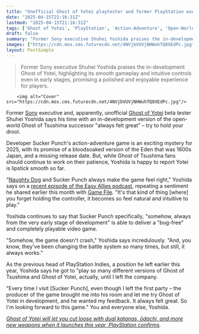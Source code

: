 ```yaml
---
title: "Unofficial Ghost of Yotei playtester and former PlayStation exec Shuhei Yoshida says 'in development' build of the open-world PS5 game 'always felt great'"
date: "2025-04-15T21:16:31Z"
lastmod: "2025-04-15T21:16:31Z"
tags: ['Ghost of Yotei', 'PlayStation', 'Action-Adventure', 'Open-World', 'Sucker Punch']
draft: false
summary: "Former Sony executive Shuhei Yoshida praises the in-development Ghost of Yotei, highlighting its smooth gameplay and intuitive controls even in early stages, promising a polished and enjoyable experience for players."
images: ["https://cdn.mos.cms.futurecdn.net/4NVjbVUVjNHWuhTQ8XEdPc.jpg"]
layout: PostSimple
---
```

> Former Sony executive Shuhei Yoshida praises the in-development Ghost of Yotei, highlighting its smooth gameplay and intuitive controls even in early stages, promising a polished and enjoyable experience for players.


        <img alt="Cover" src="https://cdn.mos.cms.futurecdn.net/4NVjbVUVjNHWuhTQ8XEdPc.jpg"/>
        
Former [Sony](https://www.gamesradar.com/tag/sony/) executive and, apparently, unofficial [<u>Ghost of Yotei</u>](https://www.gamesradar.com/games/open-world/ghost-of-yotei-guide/) beta tester Shuhei Yoshida says his time with an in-development version of the open-world Ghost of Tsushima successor "always felt great" – try to hold your drool.

Developer Sucker Punch's action-adventure game is an exciting mystery for 2025, with its promise of a bloodsoaked version of the Eden that was 1600s Japan, and a missing release date. But, while Ghost of Tsushima fans should continue to work on their patience, Yoshida is happy to report Yotei is lipstick smooth so far.

"[Naughty Dog](https://www.gamesradar.com/tag/naughty-dog/) and Sucker Punch always make the game feel right," Yoshida says on a [<u>recent episode of the Easy Allies podcast</u>](https://www.youtube.com/watch?v=iWTzHlC_vrE), repeating a sentiment he shared earlier this month with [<u>Game File</u>](https://www.gamesradar.com/games/action/the-last-of-us-and-ghost-of-tsushima-devs-always-made-the-best-prototypes-says-former-playstation-boss-shuhei-yoshida-from-the-very-beginning-they-make-games-feel-great/). "It's that kind of thing [where] you forget holding the controller, it becomes so feel natural and intuitive to play."

Yoshida continues to say that Sucker Punch specifically, "somehow, always from the very early stage of development" is able to deliver a "bug-free" and completely playable video game.

"Somehow, the game doesn't crash," Yoshida says incredulously. "And, you know, they've been changing the battle system so many times, but still, it always works."

As the previous head of PlayStation Indies, a position he left earlier this year, Yoshida says he got to "play so many different versions of Ghost of Tsushima and Ghost of Yotei, actually, until I left the company.

"Every time I visit [Sucker Punch], even though I left the first party – the producer of the game brought me into his room and let me try Ghost of Yotei in development, and he wanted my feedback. It always felt great. So I'm looking forward to this game." You and everyone else, Yoshida.

[<u><em>Ghost of Yotei will let you cut loose with dual katanas, ōdachi, and more new weapons when it launches this year, PlayStation confirms</em></u>](https://www.gamesradar.com/games/action/ghost-of-yotei-will-let-you-cut-loose-with-dual-katanas-odachi-and-more-new-weapons-when-it-launches-this-year-playstation-confirms/)*.*
        